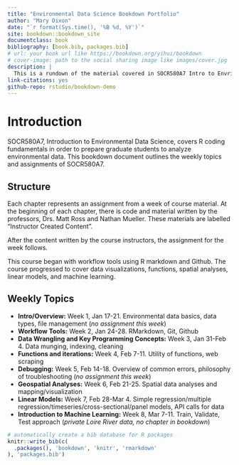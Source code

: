 ```yaml
--- 
title: "Environmental Data Science Bookdown Portfolio"
author: "Mary Dixon"
date: "`r format(Sys.time(), '%B %d, %Y')`"
site: bookdown::bookdown_site
documentclass: book
bibliography: [book.bib, packages.bib]
# url: your book url like https://bookdown.org/yihui/bookdown
# cover-image: path to the social sharing image like images/cover.jpg
description: |
  This is a rundown of the material covered in SOCR580A7 Intro to Envrionmental Data Science.
link-citations: yes
github-repo: rstudio/bookdown-demo
---
```


# Introduction

SOCR580A7, Introduction to Environmental Data Science, covers R coding fundamentals in order to prepare graduate students to analyze environmental data. This bookdown document outlines the weekly topics and assignments of SOCR580A7.

## Structure 

Each chapter represents an assignment from a week of course material. At the beginning of each chapter, there is code and material written by the professors, Drs. Matt Ross and Nathan Mueller. These materials are labelled "Instructor Created Content". 

After the content written by the course instructors, the assignment for the week follows.  

This course began with workflow tools using R markdown and Github. The course progressed to cover data visualizations, functions, spatial analyses, linear models, and machine learning. 

## Weekly Topics

 - **Intro/Overview:** Week 1, Jan 17-21.  Environmental data basics, data types, file management (*no assignment this week*)  
 - **Workflow Tools:** Week 2, Jan 24-28.  RMarkdown, Git, Github  
 - **Data Wrangling and Key Programming Concepts:** Week 3, Jan 31-Feb 4. Data munging, indexing, cleaning   
 - **Functions and iterations:** Week 4, Feb 7-11. Utility of functions, web scraping  
 - **Debugging:** Week 5, Feb 14-18. Overview of common errors, philosophy of troubleshooting (*no assignment this week*)  
 - **Geospatial Analyses:** Week 6, Feb 21-25. Spatial data analyses and mapping/visualization  
 - **Linear Models:** Week 7, Feb 28-Mar 4. Simple regression/multiple regression/timeseries/cross-sectional/panel models, API calls for data  
 - **Introduction to Machine Learning:** Week 8, Mar 7-11. Train, Validate, Test approach (*private Loire River data, no chapter in bookdown*)  


```r
# automatically create a bib database for R packages
knitr::write_bib(c(
  .packages(), 'bookdown', 'knitr', 'rmarkdown'
), 'packages.bib')
```
